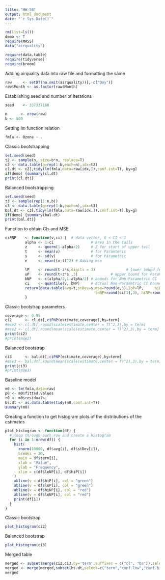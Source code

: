 ```yaml
---
title: "HW-5B"
output: html_document
date: "`r Sys.Date()`"
---
```


```r
rm(list=ls())
demo <- T
require(MASS)
data("airquality")

require(data.table)
require(tidyverse)
require(broom)

```

Adding airquality data into raw file and formatting the same

```r

raw     <- setDT(na.omit(airquality))[,-c("Day")]
raw$Month <- as.factor(raw$Month)
```

Establishing seed and number of iterations

```r
seed    <- 337337168

n      <- nrow(raw) 
b <- 500 
```

Setting lm function relation
```r
fmla <- Ozone ~ .
```

Classic bootstrapping 

```r
set.seed(seed)
t2 <- sample(n, size=b*n, replace=T) 
c2 <- data.table(g=rep(1:b,each=n),idx=t2)
cl.dt <- c2[,tidy(lm(fmla,data=raw[idx,]),conf.int=T), by=g]
if(demo) {summary(cl.dt)
print(cl.dt)}
```

Balanced bootstrapping

```r
set.seed(seed)
t3 <- sample(rep(1:n,b))
c3 <- data.table(g=rep(1:b,each=n),idx=t3)
bal.dt <- c3[,tidy(lm(fmla,data=raw[idx,]),conf.int=T),by=g] 
if(demo) {summary(bal.dt)
print(bal.dt)}
```

Function to obtain CIs and MSE
```r
ciPNP    <- function(v,ci) {  # data vector, 0 < CI < 1
         alpha <- 1-ci                 # area in the tails
         z     <- qnorm(1-alpha/2)     # Z for start of upper tail
         t     <- mean(v)              # for Paramteric
         s     <- sd(v)                # for Parametric
         e     <- mean((v-t)^2) # Adding mse
         
         lP    <- round(t-z*s,digits = 3)              # lower bound for Parametric CI
         uP    <- round(t+z*s ,3)               # upper bound for Parametric CI
         bNP   <- c(alpha/2,1-alpha/2) # bounds for Non-Parametric CI
         ci    <- quantile(v, bNP)     # actual Non-Parametric CI bounds values
         return(data.table(avg=t,stDev=s,mse=round(e,3),loP=lP,     hiP=uP,
                                         loNP=round(ci[1],3), hiNP=round(ci[2],3)) )
         }
```

Classic bootstrap parameters

```r
coverage <- 0.95
ci2      <- cl.dt[,ciPNP(estimate,coverage),by=term]
#mse2 <- cl.dt[,round(scale(estimate,center = T)^2,3),by = term]
#mse2 <- cl.dt[,round(mean(scale(estimate,center = T)^2),3),by = term]
print(ci2)
#print(mse2)
```

Balanced bootstrap
```r
ci3      <- bal.dt[,ciPNP(estimate,coverage),by=term]
#mse3 <- bal.dt[,round(mean(scale(estimate,center = T)^2),3),by = term]
print(ci3)
#print(mse3)
```

Baseline model

```r
m0 <- lm(fmla,data=raw)  
p0 <- m0$fitted.values  
r0 <- m0$residuals      
bs.dt <- as.data.table(tidy(m0,conf.int=T)) 
summary(m0)
```

Creating a function to get histogram plots of the distributions of the estimates

```r

plot_histogram <- function(df) {
  # loop through each row and create a histogram
  for (i in 1:nrow(df)) {
    hist(
      rnorm(10000, df$avg[i], df$stDev[i]),
      breaks = 20,
      main = df$term[i],
      xlab = "Value",
      ylab = "Frequency",
      xlim = c(df$loNP[i], df$hiP[i])
    )
    abline(v = df$hiP[i], col = "green")
    abline(v = df$loP[i], col = "green")
    abline(v = df$hiNP[i], col = "red")
    abline(v = df$loNP[i], col = "red")
    print(df[i])
  }
}

```


Classic bootstrap
```r
plot_histogram(ci2)
```

Balanced bootstrap
```r
plot_histogram(ci3)
```

Merged table

```r

merged <- subset(merge(ci2,ci3,by='term',suffixes = c("cl", "ba")),select = c("term","loPcl","hiPcl","loNPcl","hiNPcl","loPba","hiPba","loNPba","hiNPba"))
merged <- merge(merged,subset(bs.dt,select=c("term","conf.low","conf.high")),by="term")
merged

```